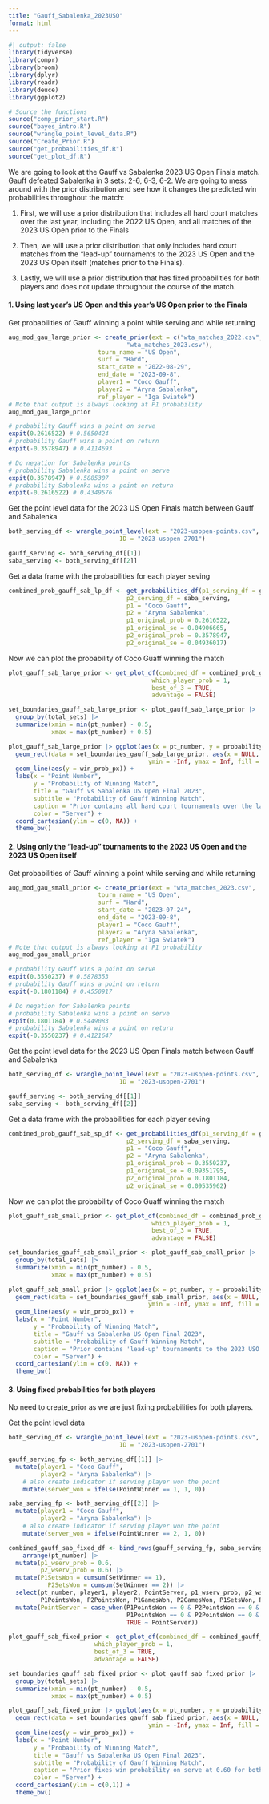 ```yaml
---
title: "Gauff_Sabalenka_2023USO"
format: html
---
```


```r
#| output: false
library(tidyverse)
library(compr)
library(broom)
library(dplyr)
library(readr)
library(deuce)
library(ggplot2)

# Source the functions
source("comp_prior_start.R")
source("bayes_intro.R")
source("wrangle_point_level_data.R")
source("Create_Prior.R")
source("get_probabilities_df.R")
source("get_plot_df.R")
```

We are going to look at the Gauff vs Sabalenka 2023 US Open Finals match. Gauff defeated Sabalenka in 3 sets: 2-6, 6-3, 6-2. We are going to mess around with the prior distribution and see how it changes the predicted win probabilities throughout the match:

  1. First, we will use a prior distribution that includes all hard court matches over the last year, including the 2022 US Open, and all matches of the 2023 US Open prior to the Finals

  2. Then, we will use a prior distribution that only includes hard court matches from the "lead-up" tournaments to the 2023 US Open and the 2023 US Open itself (matches prior to the Finals).

  3. Lastly, we will use a prior distribution that has fixed probabilities for both players and does not update throughout the course of the match.
  
#### 1. Using last year's US Open and this year's US Open prior to the Finals

Get probabilities of Gauff winning a point while serving and while returning
```r
aug_mod_gau_large_prior <- create_prior(ext = c("wta_matches_2022.csv",
                                 "wta_matches_2023.csv"),
                         tourn_name = "US Open",
                         surf = "Hard",
                         start_date = "2022-08-29",
                         end_date = "2023-09-8",
                         player1 = "Coco Gauff",
                         player2 = "Aryna Sabalenka",
                         ref_player = "Iga Swiatek")
# Note that output is always looking at P1 probability
aug_mod_gau_large_prior

# probability Gauff wins a point on serve
expit(0.2616522) # 0.5650424
# probability Gauff wins a point on return
expit(-0.3578947) # 0.4114693

# Do negation for Sabalenka points
# probability Sabalenka wins a point on serve
expit(0.3578947) # 0.5885307
# probability Sabalenka wins a point on return
expit(-0.2616522) # 0.4349576
```

Get the point level data for the 2023 US Open Finals match between Gauff and Sabalenka
```r
both_serving_df <- wrangle_point_level(ext = "2023-usopen-points.csv",
                               ID = "2023-usopen-2701")

gauff_serving <- both_serving_df[[1]]
saba_serving <- both_serving_df[[2]]
```

Get a data frame with the probabilities for each player seving
```r
combined_prob_gauff_sab_lp_df <- get_probabilities_df(p1_serving_df = gauff_serving,
                                 p2_serving_df = saba_serving,
                                 p1 = "Coco Gauff",
                                 p2 = "Aryna Sabalenka",
                                 p1_original_prob = 0.2616522,
                                 p1_original_se = 0.04906665,
                                 p2_original_prob = 0.3578947,
                                 p2_original_se = 0.04936017)
```

Now we can plot the probability of Coco Guaff winning the match
```r
plot_gauff_sab_large_prior <- get_plot_df(combined_df = combined_prob_gauff_sab_lp_df,
                                        which_player_prob = 1,
                                        best_of_3 = TRUE,
                                        advantage = FALSE)

set_boundaries_gauff_sab_large_prior <- plot_gauff_sab_large_prior |>
  group_by(total_sets) |>
  summarize(xmin = min(pt_number) - 0.5,
            xmax = max(pt_number) + 0.5)

plot_gauff_sab_large_prior |> ggplot(aes(x = pt_number, y = probability)) +
  geom_rect(data = set_boundaries_gauff_sab_large_prior, aes(x = NULL, y = NULL, xmin = xmin, xmax = xmax, 
                                       ymin = -Inf, ymax = Inf, fill = total_sets), alpha = 0.2) + 
  geom_line(aes(y = win_prob_px)) +
  labs(x = "Point Number",
       y = "Probability of Winning Match",
       title = "Gauff vs Sabalenka US Open Final 2023",
       subtitle = "Probability of Gauff Winning Match",
       caption = "Prior contains all hard court tournaments over the last year (incl. 2022 USO)",
       color = "Server") +
  coord_cartesian(ylim = c(0, NA)) +
  theme_bw()
```


#### 2. Using only the "lead-up" tournaments to the 2023 US Open and the 2023 US Open itself

Get probabilities of Gauff winning a point while serving and while returning
```r
aug_mod_gau_small_prior <- create_prior(ext = "wta_matches_2023.csv",
                         tourn_name = "US Open",
                         surf = "Hard",
                         start_date = "2023-07-24",
                         end_date = "2023-09-8",
                         player1 = "Coco Gauff",
                         player2 = "Aryna Sabalenka",
                         ref_player = "Iga Swiatek")
# Note that output is always looking at P1 probability
aug_mod_gau_small_prior

# probability Gauff wins a point on serve
expit(0.3550237) # 0.5878353
# probability Gauff wins a point on return
expit(-0.1801184) # 0.4550917

# Do negation for Sabalenka points
# probability Sabalenka wins a point on serve
expit(0.1801184) # 0.5449083
# probability Sabalenka wins a point on return
expit(-0.3550237) # 0.4121647
```

Get the point level data for the 2023 US Open Finals match between Gauff and Sabalenka
```r
both_serving_df <- wrangle_point_level(ext = "2023-usopen-points.csv",
                               ID = "2023-usopen-2701")

gauff_serving <- both_serving_df[[1]]
saba_serving <- both_serving_df[[2]]
```

Get a data frame with the probabilities for each player seving
```r
combined_prob_gauff_sab_sp_df <- get_probabilities_df(p1_serving_df = gauff_serving,
                                 p2_serving_df = saba_serving,
                                 p1 = "Coco Gauff",
                                 p2 = "Aryna Sabalenka",
                                 p1_original_prob = 0.3550237,
                                 p1_original_se = 0.09351795,
                                 p2_original_prob = 0.1801184,
                                 p2_original_se = 0.09535962)
```

Now we can plot the probability of Coco Guaff winning the match
```r
plot_gauff_sab_small_prior <- get_plot_df(combined_df = combined_prob_gauff_sab_sp_df,
                                        which_player_prob = 1,
                                        best_of_3 = TRUE,
                                        advantage = FALSE)

set_boundaries_gauff_sab_small_prior <- plot_gauff_sab_small_prior |>
  group_by(total_sets) |>
  summarize(xmin = min(pt_number) - 0.5,
            xmax = max(pt_number) + 0.5)

plot_gauff_sab_small_prior |> ggplot(aes(x = pt_number, y = probability)) +
  geom_rect(data = set_boundaries_gauff_sab_small_prior, aes(x = NULL, y = NULL, xmin = xmin, xmax = xmax, 
                                       ymin = -Inf, ymax = Inf, fill = total_sets), alpha = 0.2) + 
  geom_line(aes(y = win_prob_px)) +
  labs(x = "Point Number",
       y = "Probability of Winning Match",
       title = "Gauff vs Sabalenka US Open Final 2023",
       subtitle = "Probability of Gauff Winning Match",
       caption = "Prior contains 'lead-up' tournaments to the 2023 USO and 2023 USO itself",
       color = "Server") +
  coord_cartesian(ylim = c(0, NA)) +
  theme_bw()
```

#### 3. Using fixed probabilities for both players

No need to create_prior as we are just fixing probabilities for both players.

Get the point level data
```r
both_serving_df <- wrangle_point_level(ext = "2023-usopen-points.csv",
                               ID = "2023-usopen-2701")

gauff_serving_fp <- both_serving_df[[1]] |> 
  mutate(player1 = "Coco Gauff",
         player2 = "Aryna Sabalenka") |>
    # also create indicator if serving player won the point
    mutate(server_won = ifelse(PointWinner == 1, 1, 0))

saba_serving_fp <- both_serving_df[[2]] |> 
  mutate(player1 = "Coco Gauff",
         player2 = "Aryna Sabalenka") |>
    # also create indicator if serving player won the point
    mutate(server_won = ifelse(PointWinner == 2, 1, 0))

combined_gauff_sab_fixed_df <- bind_rows(gauff_serving_fp, saba_serving_fp) |>
    arrange(pt_number) |>
  mutate(p1_wserv_prob = 0.6,
         p2_wserv_prob = 0.6) |>
  mutate(P1SetsWon = cumsum(SetWinner == 1),
           P2SetsWon = cumsum(SetWinner == 2)) |>
  select(pt_number, player1, player2, PointServer, p1_wserv_prob, p2_wserv_prob,
         P1PointsWon, P2PointsWon, P1GamesWon, P2GamesWon, P1SetsWon, P2SetsWon) |>
  mutate(PointServer = case_when(P1PointsWon == 0 & P2PointsWon == 0 & PointServer == 1 ~ 2,
                                 P1PointsWon == 0 & P2PointsWon == 0 & PointServer == 2 ~ 1,
                                 TRUE ~ PointServer))

plot_gauff_sab_fixed_prior <- get_plot_df(combined_df = combined_gauff_sab_fixed_df, 
                        which_player_prob = 1,
                        best_of_3 = TRUE,
                        advantage = FALSE)

set_boundaries_gauff_sab_fixed_prior <- plot_gauff_sab_fixed_prior |>
  group_by(total_sets) |>
  summarize(xmin = min(pt_number) - 0.5,
            xmax = max(pt_number) + 0.5)

plot_gauff_sab_fixed_prior |> ggplot(aes(x = pt_number, y = probability)) +
  geom_rect(data = set_boundaries_gauff_sab_fixed_prior, aes(x = NULL, y = NULL, xmin = xmin, xmax = xmax, 
                                       ymin = -Inf, ymax = Inf, fill = total_sets), alpha = 0.2) + 
  geom_line(aes(y = win_prob_px)) +
  labs(x = "Point Number",
       y = "Probability of Winning Match",
       title = "Gauff vs Sabalenka US Open Final 2023",
       subtitle = "Probability of Gauff Winning Match",
       caption = "Prior fixes win probability on serve at 0.60 for both players",
       color = "Server") +
  coord_cartesian(ylim = c(0,1)) +
  theme_bw()
```